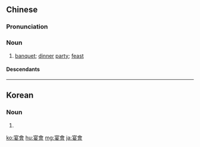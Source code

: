{{also|宴会}}
==Chinese==
{{zh-forms|s=宴会}}

===Pronunciation===
{{zh-pron
|m=yànhuì
|ma=Zh-yànhuì.ogg
|c=jin3 wui6
|h=pfs=yen-fi
|mn=iàn-hōe
|cat=n
}}

===Noun===
{{zh-noun}}

# [[banquet]]; [[dinner]] [[party]]; [[feast]]

====Descendants====
{{CJKV||えんかい|연회|j=宴会|yến hội}}

{{zh-cat|Beginning}}

----

==Korean==
{{ko-hanjatab}}

===Noun===
{{ko-noun|hj|hangeul=연회}}

# {{hanja form of|연회|[[banquet]]}}

[[ko:宴會]]
[[hu:宴會]]
[[mg:宴會]]
[[ja:宴會]]